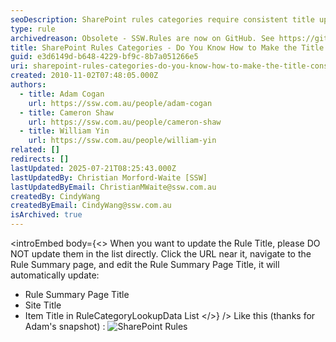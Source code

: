 ```yaml
---
seoDescription: SharePoint rules categories require consistent title updates through Rule Summary page editing to synchronize with Site Title and Item Title.
type: rule
archivedreason: Obsolete - SSW.Rules are now on GitHub. See https://github.com/SSWConsulting/SSW.Rules.Content/wiki/How-to-Edit-Rules
title: SharePoint Rules Categories - Do You Know How to Make the Title Consistent?
guid: e3d6149d-b648-4229-bf9c-8b7a051266e5
uri: sharepoint-rules-categories-do-you-know-how-to-make-the-title-consistent
created: 2010-11-02T07:48:05.000Z
authors:
  - title: Adam Cogan
    url: https://ssw.com.au/people/adam-cogan
  - title: Cameron Shaw
    url: https://ssw.com.au/people/cameron-shaw
  - title: William Yin
    url: https://ssw.com.au/people/william-yin
related: []
redirects: []
lastUpdated: 2025-07-21T08:25:43.000Z
lastUpdatedBy: Christian Morford-Waite [SSW]
lastUpdatedByEmail: ChristianMWaite@ssw.com.au
createdBy: CindyWang
createdByEmail: CindyWang@ssw.com.au
isArchived: true
---
```


<introEmbed
  body={<>
When you want to update the Rule Title, please DO NOT update them in the list directly.
Click the URL near it, navigate to the Rule Summary page, and edit the Rule Summary Page Title, it will automatically update:

* Rule Summary Page Title
* Site Title
* Item Title in RuleCategoryLookupData List
  </>}
/>
Like this (thanks for Adam's snapshot) :
![SharePoint Rules](/uploads/rules/sharepoint-rules-categories-do-you-know-how-to-make-the-title-consistent/SPTitle.jpg)

